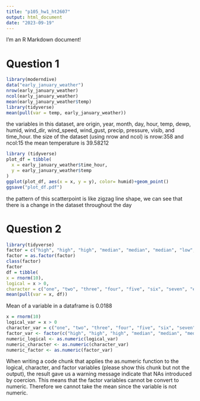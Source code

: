 ```yaml
---
title: "p105_hw1_ht2607"
output: html_document
date: "2023-09-19"
---
```


I'm an R Markdown document! 

# Question 1


```r
library(moderndive)
data("early_january_weather")
nrow(early_january_weather)
ncol(early_january_weather)
mean(early_january_weather$temp)
library(tidyverse)
mean(pull(var = temp, early_january_weather))
```

the variables in this dataset, are origin, year, month, day, hour, temp, dewp, humid, wind_dir, wind_speed, wind_gust, precip, pressure, visib, and time_hour. 
the size of the dataset (using nrow and ncol) is nrow:358 and ncol:15
the mean temperature is 39.58212

```r
library (tidyverse)
plot_df = tibble(
  x = early_january_weather$time_hour,
  y = early_january_weather$temp
)
ggplot(plot_df, aes(x = x, y = y), color= humid)+geom_point()
ggsave("plot_df.pdf")
```

the pattern of this scatterpoint is like zigzag line shape, we can see that there is a change in the dataset throughout the day

# Question 2

```r
library(tidyverse)
factor = c("high", "high", "high", "median", "median", "median", "low", "low", "low", "low")
factor = as.factor(factor)
class(factor)
factor
df = tibble(
x = rnorm(10),
logical = x > 0,
character = c("one", "two", "three", "four", "five", "six", "seven", "eight", "nine", "ten"), factor)
mean(pull(var = x, df))
```

Mean of a variable in a dataframe is 0.0188

```r
x = rnorm(10)
logical_var = x > 0
character_var = c("one", "two", "three", "four", "five", "six", "seven", "eight", "nine", "ten")
factor_var <- factor(c("high", "high", "high", "median", "median", "median", "low", "low", "low", "low"))
numeric_logical <- as.numeric(logical_var)
numeric_character <- as.numeric(character_var)
numeric_factor <- as.numeric(factor_var)
```

When writing a code chunk that applies the as.numeric function to the logical, character, and factor variables (please show this chunk but not the output), the result gave us a warning message indicate that NAs introduced by coercion. This means that the factor variables cannot be convert to numeric. Therefore we cannot take the mean since the variable is not numeric.
